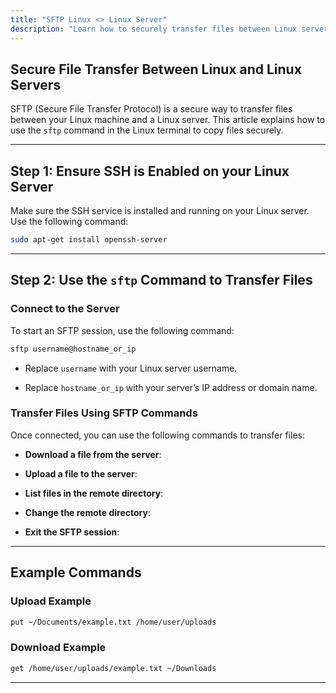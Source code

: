 ```yaml
---
title: "SFTP Linux <> Linux Server"
description: "Learn how to securely transfer files between Linux servers using SFTP. This guide provides step-by-step instructions on enabling SSH and using SFTP commands for seamless file transfers."
---
```


## Secure File Transfer Between Linux and Linux Servers

SFTP (Secure File Transfer Protocol) is a secure way to transfer files between your Linux machine and a Linux server. This article explains how to use the `sftp` command in the Linux terminal to copy files securely.

***

## Step 1: Ensure SSH is Enabled on your Linux Server

Make sure the SSH service is installed and running on your Linux server. Use the following command:

```bash
sudo apt-get install openssh-server
```

***

## Step 2: Use the `sftp` Command to Transfer Files

### Connect to the Server

To start an SFTP session, use the following command:

```bash
sftp username@hostname_or_ip
```

* Replace `username` with your Linux server username.

* Replace `hostname_or_ip` with your server’s IP address or domain name.

### Transfer Files Using SFTP Commands

Once connected, you can use the following commands to transfer files:

* **Download a file from the server**:

* **Upload a file to the server**:

* **List files in the remote directory**:

* **Change the remote directory**:

* **Exit the SFTP session**:

***

## Example Commands

### Upload Example

```bash
put ~/Documents/example.txt /home/user/uploads
```

### Download Example

```bash
get /home/user/uploads/example.txt ~/Downloads
```

***